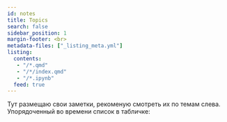 ```yaml
---
id: notes
title: Topics
search: false
sidebar_position: 1
margin-footer: <br>
metadata-files: ["_listing_meta.yml"]
listing:
  contents: 
   - "/*.qmd"
   - "/*/index.qmd"
   - "/*.ipynb"
  feed: true
---
```


Тут размещаю свои заметки, рекоменую смотреть их по темам слева. Упорядоченный во времени список в табличке: 
